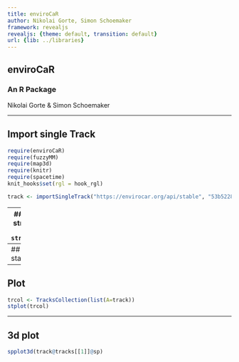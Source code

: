 ```yaml
---
title: enviroCaR
author: Nikolai Gorte, Simon Schoemaker
framework: revealjs
revealjs: {theme: default, transition: default}
url: {lib: ../libraries}
---
```


## enviroCaR 
### An R Package

Nikolai Gorte & Simon Schoemaker

--- 

## Import single Track
```r
require(enviroCaR)
require(fuzzyMM)
require(map3d)
require(knitr)
require(spacetime)
knit_hooks$set(rgl = hook_rgl)
```
```r
track <- importSingleTrack("https://envirocar.org/api/stable", "53b5228ee4b01607fa566b78")

```

---
## Track structure
```r
str(track)
```

---
## Some statistics
```r
summary(track)
```

---
## Plot
```r
trcol <- TracksCollection(list(A=track))
stplot(trcol)
```


---
## 3d plot
```r
spplot3d(track@tracks[[1]]@sp)
```